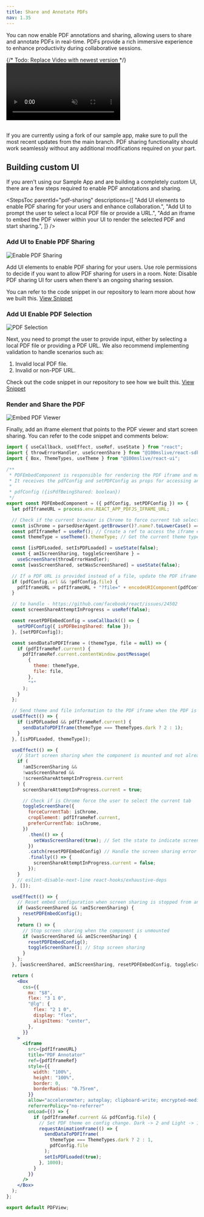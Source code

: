 ```yaml
---
title: Share and Annotate PDFs
nav: 1.35
---
```


You can now enable PDF annotations and sharing, allowing users to share and annotate PDFs in real-time. PDFs provide a rich immersive experience to enhance productivity during collaborative sessions.

{/* Todo: Replace Video with newest version */}
<video loop="true" autoplay="autoPlay" controls="false" id="vid" muted>
    <source src="/docs/docs/v2/pdf-sharing/pdf-sharing-video.mp4" type="video/mp4" />
</video>
<br></br>

<FlexContainer>
<Callout title="Using our Sample App?" icon="info">
If you are currently using a fork of our sample app, make sure to pull the most recent updates from the main branch. PDF sharing functionality should work seamlessly without any additional modifications required on your part.
</Callout>
</FlexContainer>

## Building custom UI
If you aren't using our Sample App and are building a completely custom UI, there are a few steps required to enable PDF annotations and sharing.

<StepsToc
  parentId="pdf-sharing"
  descriptions={[
    "Add UI elements to enable PDF sharing for your users and enhance collaboration.",
    "Add UI to prompt the user to select a local PDF file or provide a URL.",
    "Add an iframe to embed the PDF viewer within your UI to render the selected PDF and start sharing.",
  ]}
/>

<StepsContainer id="pdf-sharing">

### Add UI to Enable PDF Sharing

![Enable PDF Sharing](/docs/v2/pdf-sharing/pdf-sharing-start-sharing.png)

Add UI elements to enable PDF sharing for your users. Use role permissions to decide if you want to allow PDF sharing for users in a room. Note: Disable PDF sharing UI for users when there's an ongoing sharing session. 

You can refer to the code snippet in our repository to learn more about how we built this. [View Snippet](https://github.com/100mslive/100ms-web/blob/main/src/components/pdfAnnotator/shareScreenOptions.jsx)

### Add UI Enable PDF Selection

![PDF Selection](/docs/v2/pdf-sharing/pdf-sharing-user-input.png)

Next, you need to prompt the user to provide input, either by selecting a local PDF file or providing a PDF URL. We also recommend implementing validation to handle scenarios such as:
  1. Invalid local PDF file.
  2. Invalid or non-PDF URL.

Check out the code snippet in our repository to see how we built this. [View Snippet](https://github.com/100mslive/100ms-web/blob/main/src/components/pdfAnnotator/pdfFileOptions.jsx)

### Render and Share the PDF

![Embed PDF Viewer](/docs/v2/pdf-sharing/pdf-sharing-embed.png)

Finally, add an iframe element that points to the PDF viewer and start screen sharing. You can refer to the code snippet and comments below:

```jsx
import { useCallback, useEffect, useRef, useState } from "react";
import { throwErrorHandler, useScreenShare } from "@100mslive/react-sdk";
import { Box, ThemeTypes, useTheme } from "@100mslive/react-ui";

/**
 * PDFEmbedComponent is responsible for rendering the PDF iframe and managing the screen sharing functionality.
 * It receives the pdfConfig and setPDFConfig as props for accessing and updating the PDF configuration state.
 * 
 * pdfConfig ({isPdfBeingShared: boolean})
 */
export const PDFEmbedComponent = ({ pdfConfig, setPDFConfig }) => {
  let pdfIframeURL = process.env.REACT_APP_PDFJS_IFRAME_URL;

  // Check if the current browser is Chrome to force current tab selection
  const isChrome = parsedUserAgent.getBrowser()?.name?.toLowerCase() === "chrome";
  const pdfIframeRef = useRef(); // Create a ref to access the iframe element
  const themeType = useTheme().themeType; // Get the current theme type from the theme context

  const [isPDFLoaded, setIsPDFLoaded] = useState(false);
  const { amIScreenSharing, toggleScreenShare } =
    useScreenShare(throwErrorHandler);
  const [wasScreenShared, setWasScreenShared] = useState(false);

  // If a PDF URL is provided instead of a file, update the PDF iframe URL with the URL parameter
  if (pdfConfig.url && !pdfConfig.file) {
    pdfIframeURL = pdfIframeURL + "?file=" + encodeURIComponent(pdfConfig.url);
  }

  // to handle - https://github.com/facebook/react/issues/24502
  const screenShareAttemptInProgress = useRef(false);

  const resetPDFEmbedConfig = useCallback(() => {
    setPDFConfig({ isPDFBeingShared: false });
  }, [setPDFConfig]);

  const sendDataToPDFIframe = (themeType, file = null) => {
    if (pdfIframeRef.current) {
      pdfIframeRef.current.contentWindow.postMessage(
        {
          theme: themeType,
          file: file,
        },
        "*"
      );
    }
  };

  // Send theme and file information to the PDF iframe when the PDF is loaded
  useEffect(() => {
    if (isPDFLoaded && pdfIframeRef.current) {
      sendDataToPDFIframe(themeType === ThemeTypes.dark ? 2 : 1);
    }
  }, [isPDFLoaded, themeType]);

  useEffect(() => {
    // Start screen sharing when the component is mounted and not already screen sharing
    if (
      !amIScreenSharing &&
      !wasScreenShared &&
      !screenShareAttemptInProgress.current
    ) {
      screenShareAttemptInProgress.current = true;

      // Check if is Chrome force the user to select the current tab
      toggleScreenShare({
        forceCurrentTab: isChrome,
        cropElement: pdfIframeRef.current,
        preferCurrentTab: isChrome,
      })
        .then(() => {
          setWasScreenShared(true); // Set the state to indicate screen sharing has started
        })
        .catch(resetPDFEmbedConfig) // Handle the screen sharing error and reset the PDF configuration
        .finally(() => {
          screenShareAttemptInProgress.current = false;
        });
    }
    // eslint-disable-next-line react-hooks/exhaustive-deps
  }, []);

  useEffect(() => {
    // Reset embed configuration when screen sharing is stopped from anywhere
    if (wasScreenShared && !amIScreenSharing) {
      resetPDFEmbedConfig();
    }
    return () => {
      // Stop screen sharing when the component is unmounted
      if (wasScreenShared && amIScreenSharing) {
        resetPDFEmbedConfig();
        toggleScreenShare(); // Stop screen sharing
      }
    };
  }, [wasScreenShared, amIScreenSharing, resetPDFEmbedConfig, toggleScreenShare]);

  return (
    <Box
      css={{
        mx: "$8",
        flex: "3 1 0",
        "@lg": {
          flex: "2 1 0",
          display: "flex",
          alignItems: "center",
        },
      }}
    >
      <iframe
        src={pdfIframeURL}
        title="PDF Annotator"
        ref={pdfIframeRef}
        style={{
          width: "100%",
          height: "100%",
          border: 0,
          borderRadius: "0.75rem",
        }}
        allow="accelerometer; autoplay; clipboard-write; encrypted-media; gyroscope; picture-in-picture fullscreen"
        referrerPolicy="no-referrer"
        onLoad={() => {
          if (pdfIframeRef.current && pdfConfig.file) {
            // Set PDF theme on config change. Dark -> 2 and Light -> 1
            requestAnimationFrame(() => {
              sendDataToPDFIframe(
                themeType === ThemeTypes.dark ? 2 : 1,
                pdfConfig.file
              );
              setIsPDFLoaded(true);
            }, 1000);
          }
        }}
      />
    </Box>
  );
};

export default PDFView;
```
</StepsContainer>